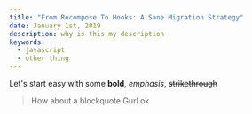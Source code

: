 ```yaml
---
title: "From Recompose To Hooks: A Sane Migration Strategy"
date: January 1st, 2019
description: why is this my description
keywords:
  - javascript
  - other thing
---
```


Let's start easy with some **bold**,  _emphasis_, ~~strikethrough~~

> How about a blockquote
> Gurl ok